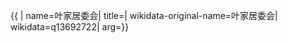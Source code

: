 {{ {{{1|PRC admin/showdata}}}|
name=叶家居委会|
title=|
wikidata-original-name=叶家居委会|
wikidata=q13692722|
arg={{{arg|}}}}}